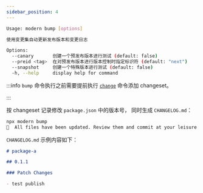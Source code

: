 ```yaml
---
sidebar_position: 4
---
```


```bash
Usage: modern bump [options]

使用变更集自动更新发布版本和变更日志

Options:
  --canary       创建一个预发布版本进行测试 (default: false)
  --preid <tag>  在对预发布版本进行版本控制时指定标识符 (default: "next")
  --snapshot     创建一个特殊版本进行测试 (default: false)
  -h, --help     display help for command
```

:::info
`bump` 命令执行之前需要提前执行 [`change`](/apis/monorepo/commands/change) 命令添加 changeset。

:::

按 changeset 记录修改 `package.json` 中的版本号， 同时生成 `CHANGELOG.md`：

```bash
npx modern bump
🦋  All files have been updated. Review them and commit at your leisure
```

`CHANGELOG.md` 示例内容如下：

```md
# package-a

## 0.1.1

### Patch Changes

- test publish
```
